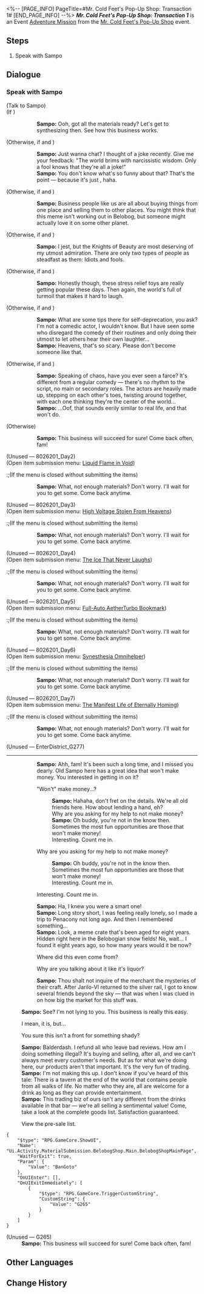 <%-- [PAGE_INFO]
PageTitle=#Mr. Cold Feet's Pop-Up Shop: Transaction 1#
[END_PAGE_INFO] --%>
{{Stub|Dialogue.}}
{{Mission Infobox
|id            = 8026201
|title         = 
|image         = <!--Mission Mr. Cold Feet's Pop-Up Shop Transaction 1.png-->
|type          = Adventure
|event_name    = Mr. Cold Feet's Pop-Up Shop
|chapter       = 
|requirements  = [[Trailblaze Mission]] ''[[Silent Galaxy]]'' completed
|summary       = <!--official mission summary from Fate's Atlas-->
|characters    = Sampo; Trailblazer
|startLocation = [[Jarilo-VI]] - [[Administrative District]]
|world         = Jarilo-VI
|area          = Administrative District
|prev          = 
|next          = Mr. Cold Feet's Pop-Up Shop: Transaction 2
|rewards       = Credit*1,000
}}
'''''Mr. Cold Feet's Pop-Up Shop: Transaction 1''''' is an Event [[Adventure Mission]] from the [[Mr. Cold Feet's Pop-Up Shop]] event.

==Steps==
# Speak with Sampo

<!--
==Gameplay Notes==

--><!--
==Trial Character==

-->
==Dialogue==
{{Stub Dialogue}}
===Speak with Sampo{{subst:void|<!--802620101-->}}===
{{Mission Description|type=adventure|location=Administrative District|Sampo has returned to Belobog from Penacony. He seems to have a business proposal for which he wants to partner up with you...}}
{{Dialogue Start}}

;(Talk to Sampo)
;(If {{cx}}<!--SubMission Finish: 802620102-->)
::'''Sampo:''' Ooh, got all the materials ready? Let's get to synthesizing then. See how this business works.
:;(Open item submission menu&colon; [[Mr. Cold Feet's Pop-Up Shop/Product Plan#The Fluid, the Myth, the Legend|The Fluid, the Myth, the Legend]])
:;(If the menu is closed without submitting the items)
::'''Sampo:''' What, not enough materials? Don't worry. I'll wait for you to get some. Come back anytime.
;(Otherwise, if {{cx}}<!--SubMission Finish: 802620103--> and {{cx}}<!--SubMission not Finish: 802620201-->)
::'''Sampo:''' Just wanna chat? I thought of a joke recently. Give me your feedback: "The world brims with narcissistic wisdom. Only a fool knows that they're all a joke!"
::'''Sampo:''' You don't know what's so funny about that? That's the point &mdash; because it's just {{Color|keyword|nobold=1|a joke}}, haha.
;(Otherwise, if {{cx}}<!--SubMission Finish: 802620203--> and {{cx}}<!--SubMission not Finish: 802620301-->)
::'''Sampo:''' Business people like us are all about buying things from one place and selling them to other places. You might think that this meme isn't working out in Belobog, but someone might actually love it on some other planet.
;(Otherwise, if {{cx}}<!--SubMission Finish: 802620303--> and {{cx}}<!--SubMission not Finish: 802620401-->)
::'''Sampo:''' I jest, but the Knights of Beauty are most deserving of my utmost admiration. There are only two types of people as steadfast as them: Idiots and fools.
;(Otherwise, if {{cx}}<!--SubMission Finish: 802620403--> and {{cx}}<!--SubMission not Finish: 802620501-->)
::'''Sampo:''' Honestly though, these stress relief toys are really getting popular these days. Then again, the world's full of turmoil that makes it hard to laugh.
;(Otherwise, if {{cx}}<!--SubMission Finish: 802620503--> and {{cx}}<!--SubMission not Finish: 802620601-->)
::'''Sampo:''' What are some tips there for self-deprecation, you ask? I'm not a comedic actor, I wouldn't know. But I have seen some who disregard the comedy of their routines and only doing their utmost to let others hear their own laughter...
::'''Sampo:''' Heavens, that's so scary. Please don't become someone like that.
;(Otherwise, if {{cx}}<!--SubMission Finish: 802620603--> and {{cx}}<!--SubMission not Finish: 802620701-->)
::'''Sampo:''' Speaking of chaos, have you ever seen a farce? It's different from a regular comedy &mdash; there's no rhythm to the script, no main or secondary roles. The actors are heavily made up, stepping on each other's toes, twisting around together, with each one thinking they're the center of the world...
::'''Sampo:''' ...Oof, that sounds eerily similar to real life, and that won't do.
;(Otherwise)
::'''Sampo:''' This business will succeed for sure! Come back often, fam!

;(Unused &mdash; 8026201_Day2)
;(Open item submission menu&colon; [[Mr. Cold Feet's Pop-Up Shop/Product Plan#Liquid Flame in Void|Liquid Flame in Void]])
:;(If the menu is closed without submitting the items)
::'''Sampo:''' What, not enough materials? Don't worry. I'll wait for you to get some. Come back anytime.

;(Unused &mdash; 8026201_Day3)
;(Open item submission menu&colon; [[Mr. Cold Feet's Pop-Up Shop/Product Plan#High Voltage Stolen From Heavens|High Voltage Stolen From Heavens]])
:;(If the menu is closed without submitting the items)
::'''Sampo:''' What, not enough materials? Don't worry. I'll wait for you to get some. Come back anytime.

;(Unused &mdash; 8026201_Day4)
;(Open item submission menu&colon; [[Mr. Cold Feet's Pop-Up Shop/Product Plan#The Ice That Never Laughs|The Ice That Never Laughs]])
:;(If the menu is closed without submitting the items)
::'''Sampo:''' What, not enough materials? Don't worry. I'll wait for you to get some. Come back anytime.

;(Unused &mdash; 8026201_Day5)
;(Open item submission menu&colon; [[Mr. Cold Feet's Pop-Up Shop/Product Plan#Full-Auto AetherTurbo Bookmark|Full-Auto AetherTurbo Bookmark]])
:;(If the menu is closed without submitting the items)
::'''Sampo:''' What, not enough materials? Don't worry. I'll wait for you to get some. Come back anytime.

;(Unused &mdash; 8026201_Day6)
;(Open item submission menu&colon; [[Mr. Cold Feet's Pop-Up Shop/Product Plan#Synesthesia Omnihelper|Synesthesia Omnihelper]])
:;(If the menu is closed without submitting the items)
::'''Sampo:''' What, not enough materials? Don't worry. I'll wait for you to get some. Come back anytime.

;(Unused &mdash; 8026201_Day7)
;(Open item submission menu&colon; [[Mr. Cold Feet's Pop-Up Shop/Product Plan#The Manifest Life of Eternally Homing|The Manifest Life of Eternally Homing]])
:;(If the menu is closed without submitting the items)
::'''Sampo:''' What, not enough materials? Don't worry. I'll wait for you to get some. Come back anytime.

;(Unused &mdash; EnterDistrict_G277)
----
::{{tx}}
::'''Sampo:''' Ahh, fam! It's been such a long time, and I missed you dearly. Old Sampo here has a great idea that won't make money. You interested in getting in on it?
::{{DIcon|Arrow}} "Won't" make money...?
:::'''Sampo:''' Hahaha, don't fret on the details. We're all old friends here. How about lending a hand, eh?
:::Why are you asking for my help to not make money?
:::'''Sampo:''' Oh buddy, you're not in the know then. Sometimes the most fun opportunities are those that won't make money!
:::Interesting. Count me in.
::{{DIcon|Arrow}} Why are you asking for my help to not make money?
:::'''Sampo:''' Oh buddy, you're not in the know then. Sometimes the most fun opportunities are those that won't make money!
:::Interesting. Count me in.
::{{DIcon|Arrow}} Interesting. Count me in.
::'''Sampo:''' Ha, I knew you were a smart one!
::'''Sampo:''' Long story short, I was feeling really lonely, so I made a trip to Penacony not long ago. And then I remembered something...
::'''Sampo:''' Look, a meme crate that's been aged for eight years. Hidden right here in the Belobogian snow fields! No, wait... I found it eight years ago, so how many years would it be now?
::{{DIcon|Arrow}} Where did this even come from?
::{{DIcon|Arrow}} Why are you talking about it like it's liquor?
::'''Sampo:''' Thou shalt not inquire of the merchant the mysteries of their craft. After Jarilo-VI returned to the silver rail, I got to know several friends beyond the sky &mdash; that was when I was clued in on how big the market for this stuff was.
::{{tx}}
{{Mission Description|type=adventure|location=Administrative District|update|Sampo is about to add some new treasures to the store... but before that, he still needs your help.}}
:'''Sampo:''' See? I'm not lying to you. This business is really this easy.
:{{DIcon|Arrow}} I mean, it is, but...
:{{DIcon|Arrow}} You sure this isn't a front for something shady?
:'''Sampo:''' Balderdash. I refund all who leave bad reviews. How am I doing something illegal? It's buying and selling, after all, and we can't always meet every customer's needs. But as for what we're doing here, our products aren't that important. It's the very fun of trading.
:'''Sampo:''' I'm not making this up. I don't know if you've heard of this tale: There is a tavern at the end of the world that contains people from all walks of life. No matter who they are, all are welcome for a drink as long as they can provide entertainment.
:'''Sampo:''' This trading biz of ours isn't any different from the drinks available in that bar &mdash; we're all selling a sentimental value! Come, take a look at the complete goods list. Satisfaction guaranteed.
:{{DIcon|Arrow}} View the pre-sale list.
<pre>{
	"$type": "RPG.GameCore.ShowUI",
	"Name": "Ui.Activity.MaterialSubmission.BelobogShop.Main.BelobogShopMainPage",
	"WaitForExit": true,
	"Param": {
		"Value": "BanGoto"
	},
	"OnUIEnter": [],
	"OnUIExitImmediately": [
		{
			"$type": "RPG.GameCore.TriggerCustomString",
			"CustomString": {
				"Value": "G265"
			}
		}
	]
}</pre>
;(Unused &mdash; G265)
:'''Sampo:''' This business will succeed for sure! Come back often, fam!
{{Dialogue End}}

==Other Languages==
{{Other Languages
|en   = Mr. Cold Feet's Pop-Up Shop: Transaction 1
|zhs  = 寒腿叔叔的小店·第一单
|zht  = 寒腿叔叔的小店•第一單
|ja   = コールドフットマート・第1回
|ko   = 춥다리 아저씨의 가게·1차 주문
|es   = Tienda del Sr. Pies Fríos: Pedido 1
|fr   = Boutique de monsieur Patfroide - Transaction 1
|ru   = Лавка Дядюшки Мерзляка: Заказ первый
|th   = ร้านคุณชายขาแข็ง: รายการที่ 1
|vi   = Tiệm Quý Ngài Chân Lạnh - Đơn Hàng 1
|de   = Herr Kaltfuß’ Laden: Transaktion 1
|id   = Toko Tuan Kaki Dingin: Transaksi 1
|pt   = Loja do Sr. Pé-Frio: Transação 1
}}

==Change History==
{{Change History|2.6}}

